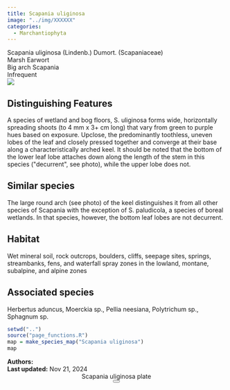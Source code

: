 ```yaml
---
title: Scapania uliginosa
image: "../img/XXXXXX"
categories:
  - Marchantiophyta
---
```


<div class="info-panel">
 <div class="info-top">
  <div class="taxon-scientific"><span class="taxon-name">Scapania uliginosa</span> <span class="taxon-authority">(Lindenb.) Dumort.</span> <span class="taxon-family">(Scapaniaceae)</span></div>
  <div class="taxon-common">Marsh Earwort</div>
 </div>
 <div class="info-bottom">
  <div class="taxon-qnd">Big arch Scapania</div>
  <div class="taxon-abundance">Infrequent</div>
 </div>
</div>
<div class="imerss-content-frame">
 <div class="imerss-image-header">
  <div class="imerss-image-holder imerss-column-left" data-toggle="tooltip" style="background-image: url(../img/XXXXXX)" title="XXXXXX">
  </div>

  <div class="imerss-image-holder imerss-column-right" data-toggle="tooltip" style="background-image: url(../img/XXXXXX)" title="XXXXXX">
  </div>
 
 </div>
 <div class="imerss-content-lower">
  <div class="imerss-column-left">
  <div class="tab-microscope" data-micromodal-trigger="modal-plate">
  <img src="../img/bryo guide microscope.png"/>
  </div>

<h2>Distinguishing Features</h2>

A species of wetland and bog floors, S. uliginosa forms wide, horizontally spreading shoots (to 4 mm x 3+ cm long) that vary from green to purple hues based on exposure. Upclose, the predominantly toothless, uneven lobes of the leaf and closely pressed together and converge at their base along a characteristically arched keel. It should be noted that the bottom of the lower leaf lobe attaches down along the length of the stem in this species (&quot;decurrent&quot;, see photo), while the upper lobe does not. 

<h2>Similar species</h2>

The large round arch (see photo) of the keel distinguishes it from all other species of Scapania with the exception of S. paludicola, a species of boreal wetlands. In that species, however, the bottom leaf lobes are not decurrent. 

<h2>Habitat</h2>

Wet mineral soil, rock outcrops, boulders, cliffs, seepage sites, springs, streambanks, fens, and waterfall spray zones in the lowland, montane, subalpine, and alpine zones

<h2>Associated species</h2>

Herbertus aduncus, Moerckia sp., Pellia neesiana, Polytrichum sp., Sphagnum sp.
</div>

<div class="imerss-column-right">

<div class="imerss-image-holder imerss-column-right" data-toggle="tooltip" style="background-image: url(../img/XXXXX)" title="XXXXX">
</div>

<div class="imerss-map-holder">
```r
setwd("..")
source("page_functions.R")
map = make_species_map("Scapania uliginosa")
map
```
</div>

</div>

</div>
</div>

<div class="taxon-footer">
 <div class="taxon-authors"><b>Authors:</b> <span></span></div>
 <div class="taxon-update"><b>Last updated:</b> <span>Nov 21, 2024</span></div>
</div>

<div class="modal micromodal-slide" id="modal-plate" aria-hidden="true">
 <div class="modal__overlay" tabindex="-1" data-micromodal-close>
  <div class="modal__container" role="dialog" aria-modal="true" aria-labelledby="modal-plate-title" >
   <header class="modal__header">
   <div class="modal__title" id="modal-plate-title">
  Scapania uliginosa plate
   </div>
   <button class="modal__close" aria-label="Close" data-micromodal-close></button>
   </header>
  <div class="modal__content" id="modal-plate-content">
   <div class="imerss-image-holder" data-toggle="tooltip" style="background-image: url(../img/XXXXX)" title="XXXXX">
  </div>
  </div>
  </div>
 </div>
</div>

<script src="../js/micromodal.min.js"></script>
<link href="../css/style-taxon.css" rel="stylesheet">
<link href="../css/micromodal.css" rel="stylesheet">

<script>
MicroModal.init();
</script>

